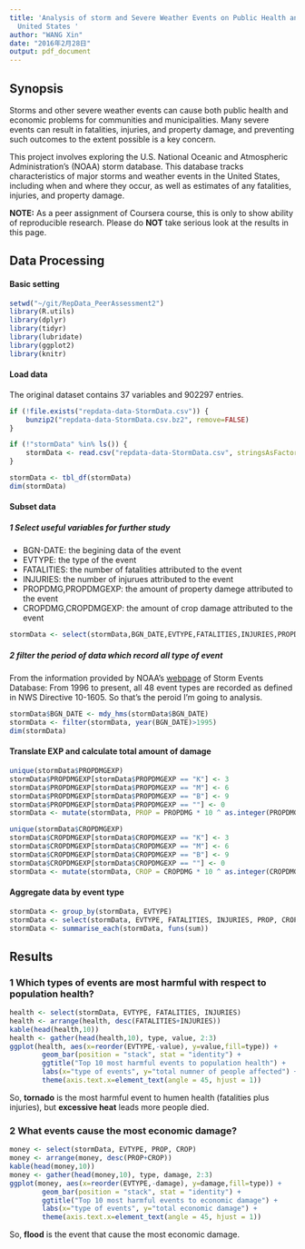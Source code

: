 ```yaml
---
title: 'Analysis of storm and Severe Weather Events on Public Health and Economy in
  United States '
author: "WANG Xin"
date: "2016年2月28日"
output: pdf_document
---
```

## Synopsis

Storms and other severe weather events can cause both public health and economic problems for communities and municipalities. Many severe events can result in fatalities, injuries, and property damage, and preventing such outcomes to the extent possible is a key concern.

This project involves exploring the U.S. National Oceanic and Atmospheric Administration's (NOAA) storm database. This database tracks characteristics of major storms and weather events in the United States, including when and where they occur, as well as estimates of any fatalities, injuries, and property damage.

**NOTE:** As a peer assignment of Coursera course, this is only to show ability of reproducible research. Please do **NOT** take serious look at the results in this page. 

## Data Processing

#### Basic setting
```r
setwd("~/git/RepData_PeerAssessment2")
library(R.utils)
library(dplyr)
library(tidyr)
library(lubridate)
library(ggplot2)
library(knitr)
```

#### Load data
The original dataset contains 37 variables and 902297 entries.
```r
if (!file.exists("repdata-data-StormData.csv")) {
    bunzip2("repdata-data-StormData.csv.bz2", remove=FALSE)
}

if (!"stormData" %in% ls()) {
    stormData <- read.csv("repdata-data-StormData.csv", stringsAsFactors = FALSE)
} 

stormData <- tbl_df(stormData)
dim(stormData)
```
#### Subset data

##### 1 Select useful variables for further study

+ BGN-DATE: the begining data of the event
+ EVTYPE: the type of the event
+ FATALITIES: the number of fatalities attributed to the event
+ INJURIES: the number of injurues attributed to the event
+ PROPDMG,PROPDMGEXP: the amount of property damege attributed to the event
+ CROPDMG,CROPDMGEXP: the amount of crop damage attributed to the event

```r
stormData <- select(stormData,BGN_DATE,EVTYPE,FATALITIES,INJURIES,PROPDMG,PROPDMGEXP,CROPDMG,CROPDMGEXP)
```

##### 2 filter the period of data which record all type of event
From the information provided by NOAA's [webpage](https://www.ncdc.noaa.gov/stormevents/details.jsp?type=eventtype) of Storm Events Database: From 1996 to present, all 48 event types are recorded as defined in NWS Directive 10-1605. So that's the peroid I'm going to analysis.

```r
stormData$BGN_DATE <- mdy_hms(stormData$BGN_DATE)
stormData <- filter(stormData, year(BGN_DATE)>1995)
dim(stormData)
```

#### Translate EXP and calculate total amount of damage

```r
unique(stormData$PROPDMGEXP)
stormData$PROPDMGEXP[stormData$PROPDMGEXP == "K"] <- 3
stormData$PROPDMGEXP[stormData$PROPDMGEXP == "M"] <- 6
stormData$PROPDMGEXP[stormData$PROPDMGEXP == "B"] <- 9
stormData$PROPDMGEXP[stormData$PROPDMGEXP == ""] <- 0
stormData <- mutate(stormData, PROP = PROPDMG * 10 ^ as.integer(PROPDMGEXP))

unique(stormData$CROPDMGEXP)
stormData$CROPDMGEXP[stormData$CROPDMGEXP == "K"] <- 3
stormData$CROPDMGEXP[stormData$CROPDMGEXP == "M"] <- 6
stormData$CROPDMGEXP[stormData$CROPDMGEXP == "B"] <- 9
stormData$CROPDMGEXP[stormData$CROPDMGEXP == ""] <- 0
stormData <- mutate(stormData, CROP = CROPDMG * 10 ^ as.integer(CROPDMGEXP))
```

#### Aggregate data by event type

```r
stormData <- group_by(stormData, EVTYPE)
stormData <- select(stormData, EVTYPE, FATALITIES, INJURIES, PROP, CROP)
stormData <- summarise_each(stormData, funs(sum))
```

## Results

### 1 Which types of events are most harmful with respect to population health?

```r
health <- select(stormData, EVTYPE, FATALITIES, INJURIES)
health <- arrange(health, desc(FATALITIES+INJURIES))
kable(head(health,10))
health <- gather(head(health,10), type, value, 2:3)
ggplot(health, aes(x=reorder(EVTYPE,-value), y=value,fill=type)) + 
        geom_bar(position = "stack", stat = "identity") +
        ggtitle("Top 10 most harmful events to population health") +
        labs(x="type of events", y="total numner of people affected") +
        theme(axis.text.x=element_text(angle = 45, hjust = 1))
```

So, **tornado** is the most harmful event to humen health (fatalities plus injuries), but **excessive heat** leads more people died. 

### 2 What events cause the most economic damage?

```r
money <- select(stormData, EVTYPE, PROP, CROP)
money <- arrange(money, desc(PROP+CROP))
kable(head(money,10))
money <- gather(head(money,10), type, damage, 2:3)
ggplot(money, aes(x=reorder(EVTYPE,-damage), y=damage,fill=type)) + 
        geom_bar(position = "stack", stat = "identity") +
        ggtitle("Top 10 most harmful events to economic damage") +
        labs(x="type of events", y="total economic damage") +
        theme(axis.text.x=element_text(angle = 45, hjust = 1))
```

So, **flood** is the event that cause the most economic damage.